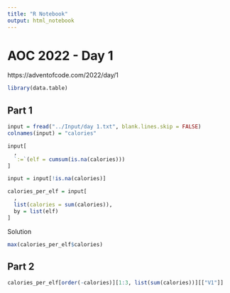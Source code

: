 ---
title: "R Notebook"
output: html_notebook
---

# AOC 2022 - Day 1

https://adventofcode.com/2022/day/1

```{r}
library(data.table)
```


## Part 1

```{r}
input = fread("../Input/day 1.txt", blank.lines.skip = FALSE)
colnames(input) = "calories"
```


```{r}
input[
  ,
  `:=`(elf = cumsum(is.na(calories)))
]

input = input[!is.na(calories)]
```


```{r}
calories_per_elf = input[
  ,
  list(calories = sum(calories)),
  by = list(elf)
]
```

Solution

```{r}
max(calories_per_elf$calories)
```

## Part 2

```{r}
calories_per_elf[order(-calories)][1:3, list(sum(calories))][["V1"]]
```






